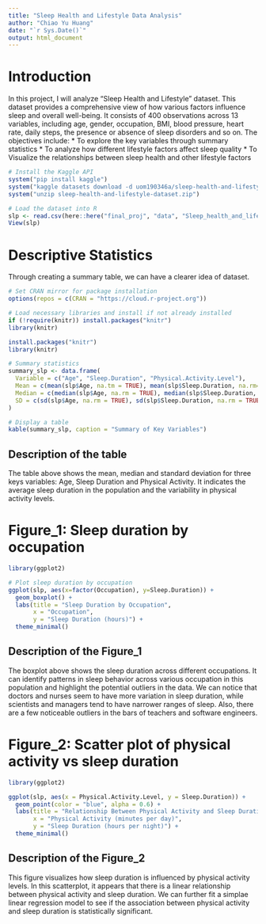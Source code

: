 ```yaml
---
title: "Sleep Health and Lifestyle Data Analysis"
author: "Chiao Yu Huang"
date: "`r Sys.Date()`"
output: html_document
---
```


# Introduction

In this project, I will analyze "Sleep Health and Lifestyle" dataset. This dataset provides a comprehensive view of how various factors influence sleep and overall well-being. It consists of 400 observations across 13 variables, including age, gender, occupation, BMI, blood pressure, heart rate, daily steps, the presence or absence of sleep disorders and so on. The objectives include:
* To explore the key variables through summary statistics
* To analyze how different lifestyle factors affect sleep quality
* To Visualize the relationships between sleep health and other lifestyle factors

```r
# Install the Kaggle API
system("pip install kaggle")
system("kaggle datasets download -d uom190346a/sleep-health-and-lifestyle-dataset")
system("unzip sleep-health-and-lifestyle-dataset.zip")

```

```r
# Load the dataset into R
slp <- read.csv(here::here("final_proj", "data", "Sleep_health_and_lifestyle_dataset.csv"))
View(slp)
```

# Descriptive Statistics

Through creating a summary table, we can have a clearer idea of dataset. 
```r
# Set CRAN mirror for package installation
options(repos = c(CRAN = "https://cloud.r-project.org"))

# Load necessary libraries and install if not already installed
if (!require(knitr)) install.packages("knitr")
library(knitr)
```

```r
install.packages("knitr")
library(knitr)

# Summary statistics
summary_slp <- data.frame(
  Variable = c("Age", "Sleep.Duration", "Physical.Activity.Level"),
  Mean = c(mean(slp$Age, na.tm = TRUE), mean(slp$Sleep.Duration, na.rm=TRUE), mean(slp$Physical.Activity.Level, na.rm=TRUE)),
  Median = c(median(slp$Age, na.rm = TRUE), median(slp$Sleep.Duration, na.rm = TRUE), median(slp$Physical.Activity.Level, na.rm = TRUE)),
  SD = c(sd(slp$Age, na.rm = TRUE), sd(slp$Sleep.Duration, na.rm = TRUE), sd(slp$Physical.Activity.Level, na.rm = TRUE))
)

# Display a table
kable(summary_slp, caption = "Summary of Key Variables")
```

## Description of the table
The table above shows the mean, median and standard deviation for three keys variables: Age, Sleep Duration and Physical Activity. It indicates the average sleep duration in the population and the variability in physical activity levels.

# Figure_1: Sleep duration by occupation
```r
library(ggplot2)

# Plot sleep duration by occupation
ggplot(slp, aes(x=factor(Occupation), y=Sleep.Duration)) +
  geom_boxplot() +
  labs(title = "Sleep Duration by Occupation",
       x = "Occupation",
       y = "Sleep Duration (hours)") +
  theme_minimal()
```

## Description of the Figure_1

The boxplot above shows the sleep duration across different occupations. It can identify patterns in sleep behavior across various occupation in this population and highlight the potential outliers in the data. We can notice that doctors and nurses seem to have more variation in sleep duration, while scientists and managers tend to have narrower ranges of sleep. Also, there are a few noticeable outliers in the bars of teachers and software engineers. 

# Figure_2: Scatter plot of physical activity vs sleep duration

```r
library(ggplot2)

ggplot(slp, aes(x = Physical.Activity.Level, y = Sleep.Duration)) +
  geom_point(color = "blue", alpha = 0.6) +
  labs(title = "Relationship Between Physical Activity and Sleep Duration",
       x = "Physical Activity (minutes per day)",
       y = "Sleep Duration (hours per night)") +
  theme_minimal()
```

## Description of the Figure_2

This figure visualizes how sleep duration is influenced by physical activity levels. In this scatterplot, it appears that there is a linear relationship between physical activity and sleep duration. We can further fit a simplae linear regression model to see if the association between physical activity and sleep duration is statistically significant. 





